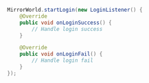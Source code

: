 ```java
MirrorWorld.startLogin(new LoginListener() {
    @Override
    public void onLoginSuccess() {
        // Handle login success
    }

    @Override
    public void onLoginFail() {
        // Handle login fail
    }
});
```
